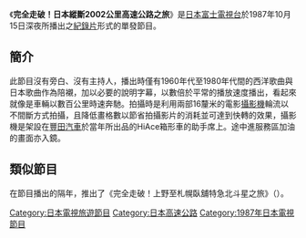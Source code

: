 {{unreferenced|time=2007-07-28}}
{{japanese|japanese=完全走破!日本縦断2002キロ高速道路の旅|kana=かんぜんそうは！にほんじゅうだん2002きろこうそくどうろのたび|romaji=Kanzen sōha Nihon jōdan 2002 kiro kōsokudōro no tabi}}
《'''完全走破！日本縱斷2002公里高速公路之旅'''》是[[日本|日本]][[富士電視台|富士電視台]]於1987年10月15日深夜所播出之[[紀錄片|紀錄片]]形式的單發節目。

==簡介==
此節目沒有旁白、沒有主持人，播出時僅有1960年代至1980年代間的西洋歌曲與日本歌曲作為陪襯，加以必要的說明字幕，以數倍於平常的播放速度播出，看起來就像是車輛以數百公里時速奔馳。拍攝時是利用兩部16釐米的電影[[攝影機|攝影機]]輪流以不間斷方式拍攝，且降低畫格數以節省拍攝影片的消耗並可達到快轉的效果，攝影機是架設在[[豐田汽車|豐田汽車]]於當年所出品的HiAce箱形車的助手席上。途中進服務區加油的畫面亦入鏡。

==類似節目==
在節目播出的隔年，推出了《完全走破！上野至札幌臥舖特急北斗星之旅》（{{lang|ja|完全走破!上野～札幌寝台特急北斗星の旅}}）。

{{日本電視小作品}}

{{DEFAULTSORT:Kanzen Sōha! Nihon Jōdan 2002 Kirokō Soku Dōro no Tabi}}
[[Category:日本電視旅遊節目|Category:日本電視旅遊節目]]
[[Category:日本高速公路|Category:日本高速公路]]
[[Category:1987年日本電視節目|Category:1987年日本電視節目]]